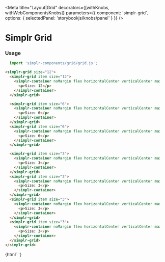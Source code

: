 
<Meta
  title="Layout|Grid"
  decorators={[withKnobs, withWebComponentsKnobs]}
  parameters={{ component: 'simplr-grid', options: { selectedPanel: 'storybookjs/knobs/panel' } }}
/>

# Simplr Grid

### Usage

```js
  import 'simplr-components/grid/grid.js';
```

```html
<simplr-grid size="12">
  <simplr-grid item size="12">
    <simplr-container noMargin flex horizontalCenter verticalCenter maxWidth maxHeight>
      <p>Size: 12</p>
    </simplr-container>
  </simplr-grid>

  <simplr-grid item size="6">
    <simplr-container noMargin flex horizontalCenter verticalCenter maxWidth maxHeight>
      <p>Size: 6</p>
    </simplr-container>
  </simplr-grid>
  <simplr-grid item size="6">
    <simplr-container noMargin flex horizontalCenter verticalCenter maxWidth maxHeight>
      <p>Size: 6</p>
    </simplr-container>
  </simplr-grid>

  <simplr-grid item size="3">
    <simplr-container noMargin flex horizontalCenter verticalCenter maxWidth maxHeight>
      <p>Size: 3</p>
    </simplr-container>
  </simplr-grid>
  <simplr-grid item size="3">
    <simplr-container noMargin flex horizontalCenter verticalCenter maxWidth maxHeight>
      <p>Size: 3</p>
    </simplr-container>
  </simplr-grid>
  <simplr-grid item size="3">
    <simplr-container noMargin flex horizontalCenter verticalCenter maxWidth maxHeight>
      <p>Size: 3</p>
    </simplr-container>
  </simplr-grid>
  <simplr-grid item size="3">
    <simplr-container noMargin flex horizontalCenter verticalCenter maxWidth maxHeight>
      <p>Size: 3</p>
    </simplr-container>
  </simplr-grid>
</simplr-grid>
```


<Story name="Simplr Grid">
  {html`
    <simplr-grid size="12">
    </simplr-grid>
  `}
</Story>

<Props of="simplr-grid" />
